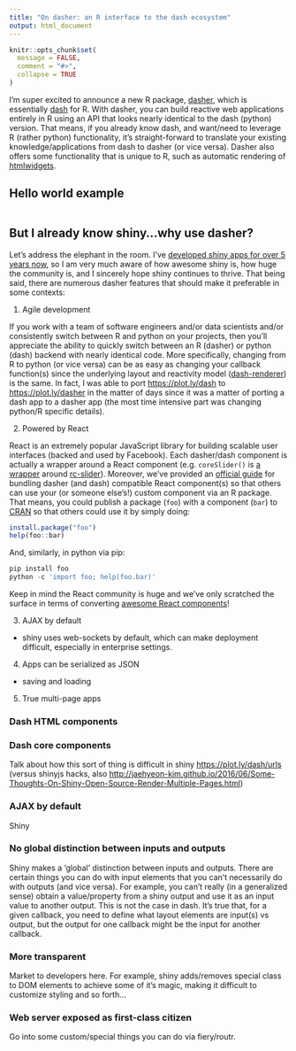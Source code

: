 ```yaml
---
title: "On dasher: an R interface to the dash ecosystem"
output: html_document
---
```


```r
knitr::opts_chunk$set(
  message = FALSE,
  comment = "#>",
  collapse = TRUE
)
```

I'm super excited to announce a new R package, [dasher](https://github.com/plotly/dasher), which is essentially  [dash](https://plot.ly/dash/) for R. With dasher, you can build reactive web applications entirely in R using an API that looks nearly identical to the dash (python) version. That means, if you already know dash, and want/need to leverage R (rather python) functionality, it's straight-forward to translate your existing knowledge/applications from dash to dasher (or vice versa). Dasher also offers some functionality that is unique to R, such as automatic rendering of [htmlwidgets](http://www.htmlwidgets.org/).

## Hello world example

```r

```

## But I already know shiny...why use dasher?

Let's address the elephant in the room. I've [developed shiny apps for over 5 years now](https://github.com/cpsievert/apps/graphs/contributors), so I am very much aware of how awesome shiny is, how huge the community is, and I sincerely hope shiny continues to thrive. That being said, there are numerous dasher features that should make it preferable in some contexts:

1. Agile development

If you work with a team of software engineers and/or data scientists and/or consistently switch between R and python on your projects, then you'll appreciate the ability to quickly switch between an R (dasher) or python (dash) backend with nearly identical code. More specifically, changing from R to python (or vice versa) can be as easy as changing your callback function(s) since the underlying layout and reactivity model ([dash-renderer](https://github.com/plotly/dash-renderer)) is the same. In fact, I was able to port <https://plot.ly/dash> to <https://plot.ly/dasher> in the matter of days since it was a matter of porting a dash app to a dasher app (the most time intensive part was changing python/R specific details).
  
2. Powered by React

React is an extremely popular JavaScript library for building scalable user interfaces (backed and used by Facebook). Each dasher/dash component is actually a wrapper around a React component (e.g. `coreSlider()` is [a wrapper](https://github.com/plotly/dash-core-components/blob/f1add73e/src/components/Slider.react.js#L2) around [rc-slider](https://www.npmjs.com/package/rc-slider)). Moreover, we've provided an [official guide](https://plot.ly/dasher/plugins) for bundling dasher (and dash) compatible React component(s) so that others can use your (or someone else's!) custom component via an R package. That means, you could publish a package (`foo`) with a component (`bar`) to [CRAN](https://cran.r-project.org/) so that others could use it by simply doing:

```r
install.package("foo")
help(foo::bar)
```

And, similarly, in python via pip:

```r
pip install foo
python -c 'import foo; help(foo.bar)'
```

Keep in mind the React community is huge and we've only scratched the surface in terms of converting [awesome React components](https://github.com/brillout/awesome-react-components)!

<!--
TODO:

* Efficient updates thanks to react and react-dom
  * Do a benchmark?
-->

3. AJAX by default


* shiny uses web-sockets by default, which can make deployment difficult, especially in enterprise settings.

4. Apps can be serialized as JSON
  * saving and loading
  
5. True multi-page apps




### Dash HTML components

### Dash core components

Talk about how this sort of thing is difficult in shiny <https://plot.ly/dash/urls> (versus shinyjs hacks, also <http://jaehyeon-kim.github.io/2016/06/Some-Thoughts-On-Shiny-Open-Source-Render-Multiple-Pages.html>)

### AJAX by default

Shiny 

### No global distinction between inputs and outputs

Shiny makes a 'global' distinction between inputs and outputs. There are certain things you can do with input elements that you can't necessarily do with outputs (and vice versa). For example, you can't really (in a generalized sense) obtain a value/property from a shiny output and use it as an input value to another output. This is not the case in dash. It's true that, for a given callback, you need to define what layout elements are input(s) vs output, but the output for one callback might be the input for another callback. 

### More transparent

Market to developers here. For example, shiny adds/removes special class to DOM elements to achieve some of it's magic, making it difficult to customize styling and so forth...


### Web server exposed as first-class citizen

Go into some custom/special things you can do via fiery/routr.

